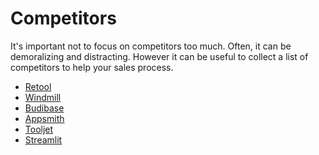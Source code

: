 # Competitors

It's important not to focus on competitors too much. Often, it can be demoralizing and distracting. However it can be useful to collect a list of competitors to help your sales process.

- [Retool](https://retool.com)
- [Windmill](https://www.windmill.dev/)
- [Budibase](https://budibase.com/)
- [Appsmith](https://www.appsmith.com/)
- [Tooljet](https://www.tooljet.com/)
- [Streamlit](#)
